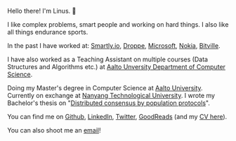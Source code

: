 Hello there! I'm Linus. 👋

I like complex problems, smart people and working on hard things. I also like all things endurance sports.

In the past I have worked at:
[Smartly.io](https://www.smartly.io/),
[Droppe](https://droppe.com/),
[Microsoft](https://www.microsoft.com),
[Nokia](https://www.nokia.com/),
[Bitville](https://bitville.com/).

I have also worked as a Teaching Assistant on multiple courses (Data Structures and Algorithms etc.) at [Aalto Unversity Department of Computer Science](https://www.aalto.fi/en/department-of-computer-science).

Doing my Master's degree in Computer Science at [Aalto University](https://www.aalto.fi/en). Currently on exchange at [Nanyang Technological University](https://www.ntu.edu.sg/). I wrote my Bachelor's thesis on "[Distributed consensus by population protocols](https://urn.fi/URN:NBN:fi:aalto-202306063633)".

You can find me on [Github](https://github.com/LinuzJ), [LinkedIn](https://www.linkedin.com/in/linus-jern/), [Twitter](https://twitter.com/JernLinus), [GoodReads](https://www.goodreads.com/user/show/169796208-linus-jern) (and my [CV here](cv_linus_jern.pdf)).

You can also shoot me an [email](mailto:contact@linusjern.com)!

